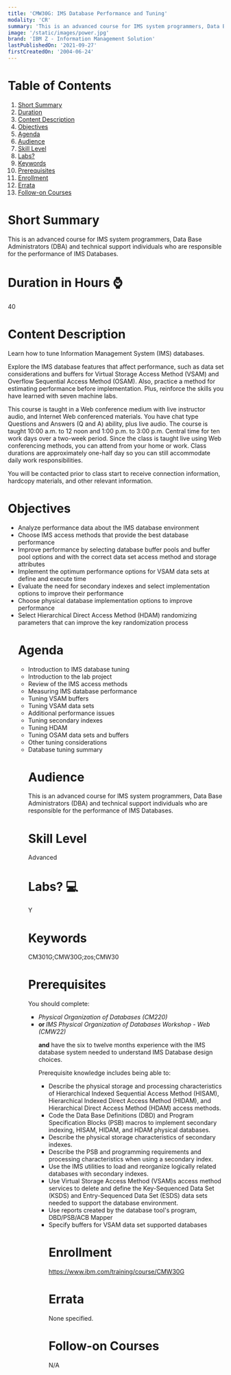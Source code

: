 ```yaml
---
title: 'CMW30G: IMS Database Performance and Tuning'
modality: 'CR'
summary: 'This is an advanced course for IMS system programmers, Data Base Administrators (DBA) and technical support individuals who are responsible for the performance of IMS Databases.'
image: '/static/images/power.jpg'
brand: 'IBM Z - Information Management Solution'
lastPublishedOn: '2021-09-27'
firstCreatedOn: '2004-06-24'
---
```

# Table of Contents
1.  [Short Summary](#short-summary)
2.  [Duration](#duration-in-hours-)
3.  [Content Description](#content-description)
4.  [Objectives](#objectives)
5.  [Agenda](#agenda)
6.  [Audience](#audience)
7.  [Skill Level](#skill-level)
8.  [Labs?](#labs-)
9.  [Keywords](#keywords)
10. [Prerequisites](#prerequisites)
11. [Enrollment](#enrollment)
12. [Errata](#errata)
13. [Follow-on Courses](#follow-on-courses)

# Short Summary
This is an advanced course for IMS system programmers, Data Base Administrators (DBA) and technical support individuals who are responsible for the performance of IMS Databases.

# Duration in Hours ⌚
40

# Content Description
<p>Learn how to tune Information Management System (IMS) databases.</p>

<p>Explore the IMS database features that affect performance, such as data set considerations and buffers for Virtual Storage Access Method (VSAM) and Overflow Sequential Access Method (OSAM). Also, practice a method for estimating performance before implementation. Plus, reinforce the skills you have learned with seven machine labs.</p>

<p>This course is taught in a Web conference medium with live instructor audio, and Internet Web conferenced materials. You have chat type Questions and Answers (Q and A) ability, plus live audio. The course is taught 10:00 a.m. to 12 noon and 1:00 p.m. to 3:00 p.m. Central time for ten work days over a two-week period. Since the class is taught live using Web conferencing methods, you can attend from your home or work. Class durations are approximately one-half day so you can still accommodate daily work responsibilities.</p>

<p>You will be contacted prior to class start to receive connection information, hardcopy materials, and other relevant information.</p>

# Objectives
<ul />
	<li />Analyze performance data about the IMS database environment
	<li />Choose IMS access methods that provide the best database performance
	<li />Improve performance by selecting database buffer pools and buffer pool options and with the correct data set access method and storage attributes
	<li />Implement the optimum performance options for VSAM data sets at define and execute time
	<li />Evaluate the need for secondary indexes and select implementation options to improve their performance
	<li />Choose physical database implementation options to improve performance
	<li />Select Hierarchical Direct Access Method (HDAM) randomizing parameters that can improve the key randomization process


# Agenda
<ul /><li />Introduction to IMS database tuning<li />Introduction to the lab project<li />Review of the IMS access methods<li />Measuring IMS database performance<li />Tuning VSAM buffers<li />Tuning VSAM data sets<li />Additional performance issues<li />Tuning secondary indexes<li />Tuning HDAM<li />Tuning OSAM data sets and buffers<li />Other tuning considerations<li />Database tuning summary

# Audience
<p>This is an advanced course for IMS system programmers, Data Base Administrators (DBA) and technical support individuals who are responsible for the performance of IMS Databases.</p>

# Skill Level
Advanced            

# Labs? 💻
Y

# Keywords
CM301G;CMW30G;zos;CMW30

# Prerequisites
<p>You should complete:</p>

<ul />
	<li /><em>Physical Organization of Databases (CM220) </em>
	<li /><strong>or </strong><em>IMS Physical Organization of Databases Workshop - Web (CMW22)</em>


<p><strong>and</strong> have the six to twelve months experience with the IMS database system needed to understand IMS Database design choices.</p>

<p>Prerequisite knowledge includes being able to:</p>

<ul />
	<li />Describe the physical storage and processing characteristics of Hierarchical Indexed Sequential Access Method (HISAM), Hierarchical Indexed Direct Access Method (HIDAM), and Hierarchical Direct Access Method (HDAM) access methods.
	<li />Code the Data Base Definitions (DBD) and Program Specification Blocks (PSB) macros to implement secondary indexing, HISAM, HIDAM, and HDAM physical databases.
	<li />Describe the physical storage characteristics of secondary indexes.
	<li />Describe the PSB and programming requirements and processing characteristics when using a secondary index.
	<li />Use the IMS utilities to load and reorganize logically related databases with secondary indexes.
	<li />Use Virtual Storage Access Method (VSAM)s access method services to delete and define the Key-Sequenced Data Set (KSDS) and Entry-Sequenced Data Set (ESDS) data sets needed to support the database environment.
	<li />Use reports created by the database tool&#39;s program, DBD/PSB/ACB Mapper
	<li />Specify buffers for VSAM data set supported databases


# Enrollment
https://www.ibm.com/training/course/CMW30G

# Errata
None specified.

# Follow-on Courses
N/A

